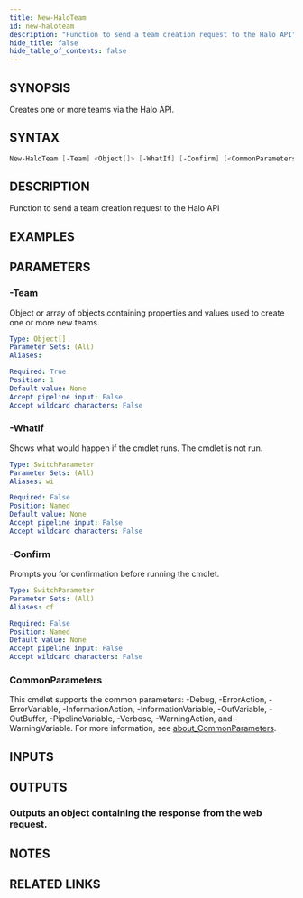 ```yaml
---
title: New-HaloTeam
id: new-haloteam
description: "Function to send a team creation request to the Halo API"
hide_title: false
hide_table_of_contents: false
---
```


## SYNOPSIS

Creates one or more teams via the Halo API.

## SYNTAX

```powershell
New-HaloTeam [-Team] <Object[]> [-WhatIf] [-Confirm] [<CommonParameters>]
```

## DESCRIPTION

Function to send a team creation request to the Halo API

## EXAMPLES

## PARAMETERS

### -Team

Object or array of objects containing properties and values used to create one or more new teams.

```yaml
Type: Object[]
Parameter Sets: (All)
Aliases:

Required: True
Position: 1
Default value: None
Accept pipeline input: False
Accept wildcard characters: False
```

### -WhatIf

Shows what would happen if the cmdlet runs.
The cmdlet is not run.

```yaml
Type: SwitchParameter
Parameter Sets: (All)
Aliases: wi

Required: False
Position: Named
Default value: None
Accept pipeline input: False
Accept wildcard characters: False
```

### -Confirm

Prompts you for confirmation before running the cmdlet.

```yaml
Type: SwitchParameter
Parameter Sets: (All)
Aliases: cf

Required: False
Position: Named
Default value: None
Accept pipeline input: False
Accept wildcard characters: False
```

### CommonParameters

This cmdlet supports the common parameters: -Debug, -ErrorAction, -ErrorVariable, -InformationAction, -InformationVariable, -OutVariable, -OutBuffer, -PipelineVariable, -Verbose, -WarningAction, and -WarningVariable. For more information, see [about_CommonParameters](http://go.microsoft.com/fwlink/?LinkID=113216).

## INPUTS

## OUTPUTS

### Outputs an object containing the response from the web request.

## NOTES

## RELATED LINKS

